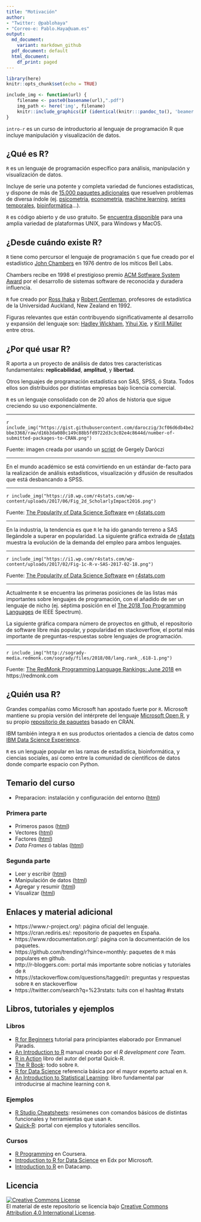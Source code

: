```yaml
---
title: "Motivación"
author: 
- "Twitter: @pablohaya"
- "Correo-e: Pablo.Haya@uam.es"
output:
  md_document:
    variant: markdown_github
  pdf_document: default
  html_document:
    df_print: paged
---
```


```r
library(here)
knitr::opts_chunk$set(echo = TRUE)

include_img <- function(url) {
    filename <- paste0(basename(url),".pdf")
    img_path <- here('img', filename)
    knitr::include_graphics(if (identical(knitr:::pandoc_to(), 'beamer')) img_path else url)
}
```

`intro-r` es un curso de introductorio al lenguaje de programación R que incluye manipulación y visualización de datos. 

## ¿Qué es R?

`R` es un lenguaje de programación específico para análisis, manipulación y visualización de datos. 

Incluye de serie una potente y completa variedad de funciones estadísticas, y dispone de más de [15.000 paquetes adicionales](https://www.rdocumentation.org/) que resuelven problemas de diversa índole (ej. [psicometría](https://www.rdocumentation.org/taskviews#Psychometrics), [econometría](https://www.rdocumentation.org/taskviews#Econometrics), [machine learning](https://www.rdocumentation.org/taskviews#MachineLearning), [series temporales](https://www.rdocumentation.org/taskviews#TimeSeries), [bioinformática](https://www.bioconductor.org/)...).

`R` es código abierto y de uso gratuito. Se [encuentra disponible](https://www.r-project.org/) para una amplia variedad de plataformas UNIX, para Windows y MacOS.

## ¿Desde cuándo existe R?

`R` tiene como percursor el lenguaje de programación `S` que fue creado por el estadístico [John Chambers](https://statistics.stanford.edu/people/john-chambers) en 1976 dentro de los míticos Bell Labs. 

Chambers recibe en 1998 el prestigioso premio [ACM Sotfware System Award](https://en.wikipedia.org/wiki/ACM_Software_System_Award) por el desarrollo de sistemas software de reconocida y duradera influencia. 

`R` fue creado por [Ross Ihaka](https://www.stat.auckland.ac.nz/~ihaka/) y [Robert Gentleman](https://en.wikipedia.org/wiki/Robert_Gentleman_(statistician)), profesores de estadística de la Universidad  Auckland, New Zealand en 1992.

Figuras relevantes que están contribuyendo significativamente al desarrollo y expansión del lenguaje son: [Hadley Wickham](http://hadley.nz/), [Yihui Xie](https://yihui.name/en/), y [Kirill Müller](http://krlmlr.github.io/) entre otros.

## ¿Por qué usar R?

R aporta a un proyecto de análisis de datos tres características fundamentales: **replicabilidad**, **amplitud**, y **libertad**.

Otros lenguajes de programación estadística son SAS, SPSS, ó Stata. Todos ellos son distribuidos por distintas empresas bajo licencia comercial.

`R` es un lenguaje consolidado con de 20 años de historia que sigue creciendo su uso exponencialmente.

---

`r include_img("https://gist.githubusercontent.com/daroczig/3cf06d6db4be2bbe3368/raw/d16b3da080c149c88b5fd9722d3c3c02e4c8644d/number-of-submitted-packages-to-CRAN.png")`

Fuente: imagen creada por usando un [script](https://gist.github.com/daroczig/3cf06d6db4be2bbe3368#file-get-data-r) de Gergely Daróczi

---

En el mundo académico se está convirtiendo en un estándar de-facto para la realización de análisis estadísticos, visualización y difusión de resultados que está desbancando a SPSS.

---

`r include_img("https://i0.wp.com/r4stats.com/wp-content/uploads/2017/06/Fig_2d_ScholarlyImpact2016.png")`

Fuente: [The Popularity of Data Science Software](http://r4stats.com/articles/popularity/) en [r4stats.com](http://r4stats.com)

---

En la industria, la tendencia es que `R` le ha ido ganando terreno a SAS llegándole a superar en popularidad. La siguiente gráfica extraida de [r4stats](http://r4stats.com) muestra la evolución de la demanda del empleo para ambos lenguajes.

---

`r include_img("https://i1.wp.com/r4stats.com/wp-content/uploads/2017/02/Fig-1c-R-v-SAS-2017-02-18.png")`

Fuente: [The Popularity of Data Science Software](http://r4stats.com/articles/popularity/) en [r4stats.com](http://r4stats.com)

---

Actualmente `R` se encuentra las primeras posiciones de las listas más importantes sobre lenguajes de programación, con el añadido de ser un lenguaje de nicho (ej. séptima posición en el [The 2018 Top Programming Languages](https://spectrum.ieee.org/at-work/innovation/the-2018-top-programming-languages) de IEEE Spectrum).

La siguiente gráfica compara número de proyectos en github, el repositorio de software libre más popular, y popularidad en stackoverflow, el portal más importante de preguntas-respuestas sobre lenguajes de programación.

---

`r include_img("http://sogrady-media.redmonk.com/sogrady/files/2018/08/lang.rank_.618-1.png")`

Fuente: [The RedMonk Programming Language Rankings: June 2018](https://redmonk.com/sogrady/2018/08/10/language-rankings-6-18/) en https://redmonk.com 

## ¿Quién usa R?

Grandes compañías como Microsoft han apostado fuerte por `R`. Microsoft mantiene su propia versión del intérprete del lenguaje [Microsoft Open R](https://mran.microsoft.com/open), y su propio [repositorio de paquetes](https://mran.microsoft.com/) basado en CRAN.

IBM también integra `R` en sus productos orientados a ciencia de datos como [IBM Data Science Experience](IBM Data Science Experience).  

`R` es un lenguaje popular en las ramas de estadística, bioinformática, y ciencias sociales, así como entre la comunidad de científicos de datos donde comparte espacio con Python.

## Temario del curso

* Preparacion: instalación y configuración del entorno ([html](https://cdn.rawgit.com/phaya/intro-r/master/html/00-setup.html))

### Primera parte

* Primeros pasos ([html](https://cdn.rawgit.com/phaya/intro-r/master/html/01-basic-r.html))
* Vectores ([html](https://cdn.rawgit.com/phaya/intro-r/master/html/02-vector.html))
* Factores ([html](https://cdn.rawgit.com/phaya/intro-r/master/html/03-factor.html))
* _Data Frames_ ó tablas ([html](https://cdn.rawgit.com/phaya/intro-r/master/html/04-dataframe.html))

### Segunda parte

* Leer y escribir ([html](https://cdn.rawgit.com/phaya/intro-r/master/html/05-io.html))
* Manipulación de datos ([html](https://cdn.rawgit.com/phaya/intro-r/master/html/06-manipulation.html))
* Agregar y resumir ([html](https://cdn.rawgit.com/phaya/intro-r/master/html/07-summarization.html))
* Visualizar ([html](https://cdn.rawgit.com/phaya/intro-r/master/html/08-plot.html))

## Enlaces y material adicional

* https://www.r-project.org/: página  oficial del lenguaje.
* https://cran.rediris.es/: repositorio de paquetes en España.
* https://www.rdocumentation.org/: página con la documentación de los paquetes.
* https://github.com/trending/r?since=monthly: paquetes de `R` más populares en github.
* http://r-bloggers.com: portal más importante sobre noticias y tutoriales de `R`
* https://stackoverflow.com/questions/tagged/r: preguntas y respuestas sobre `R` en stackoverflow
* https://twitter.com/search?q=%23rstats: tuits con el hashtag #rstats

## Libros, tutoriales y ejemplos

### Libros

* [R for Beginners](https://cran.r-project.org/doc/contrib/Paradis-rdebuts_en.pdf) tutorial para principiantes elaborado por Emmanuel Paradis.
* [An Introduction to R](https://cran.r-project.org/doc/manuals/r-release/R-intro.pdf) manual creado por el _R development core Team_.
* [R in Action](https://www.manning.com/books/r-in-action) libro del autor del portal Quick-R.
* [The R Book](https://www.cs.upc.edu/~robert/teaching/estadistica/TheRBook.pdf): todo sobre `R`.
* [R for Data Science](http://r4ds.had.co.nz/) referencia básica por el mayor experto actual en `R`.
* [An Introduction to Statistical Learning](http://www-bcf.usc.edu/~gareth/ISL/ISLR%20First%20Printing.pdf): libro fundamental par introducirse al machine learning con `R`.
  
### Ejemplos

* [R Studio Cheatsheets](https://www.rstudio.com/resources/cheatsheets/): resúmenes con comandos básicos de distintas funcionales y herramientas que usan `R`.
* [Quick-R](https://www.statmethods.net/index.html): portal con ejemplos y tutoriales sencillos.

### Cursos

* [R Programming](https://www.coursera.org/learn/r-programming) en Coursera.
* [Introduction to R for Data Science](https://www.edx.org/es/course/introduction-r-data-science) en Edx por Microsoft.
* [Introduction to R](https://www.datacamp.com/courses/free-introduction-to-r) en Datacamp.

## Licencia

<a rel="license" href="http://creativecommons.org/licenses/by/4.0/"><img alt="Creative Commons License" style="border-width:0" src="https://i.creativecommons.org/l/by/4.0/88x31.png" /></a><br />El material de este repositorio se licencia bajo <a rel="license" href="http://creativecommons.org/licenses/by/4.0/">Creative Commons Attribution 4.0 International License</a>.